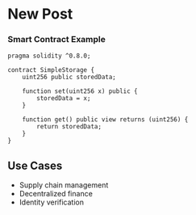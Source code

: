 
<MdxLayout>

# New Post

### Smart Contract Example

```solidity
pragma solidity ^0.8.0;

contract SimpleStorage {
    uint256 public storedData;

    function set(uint256 x) public {
        storedData = x;
    }

    function get() public view returns (uint256) {
        return storedData;
    }
}
```

## Use Cases

- Supply chain management
- Decentralized finance
- Identity verification

</MdxLayout>
